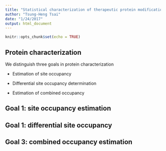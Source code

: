 ```yaml
---
title: "Statistical characterization of therapeutic protein modifications"
author: "Tsung-Heng Tsai"
date: "1/24/2017"
output: html_document
---
```


```r
knitr::opts_chunk$set(echo = TRUE)
```

## Protein characterization

We distinguish three goals in protein characterization

* Estimation of site occupancy

* Differential site occupancy determination

* Estimation of combined occupancy


## Goal 1: site occupancy estimation


## Goal 1: differential site occupancy


## Goal 3: combined occupancy estimation

